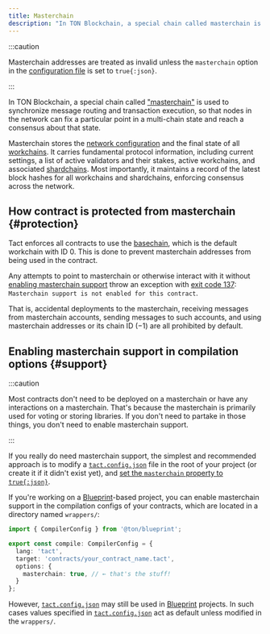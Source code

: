 ```yaml
---
title: Masterchain
description: "In TON Blockchain, a special chain called masterchain is used to synchronize message routing and transaction execution, so that nodes in the network can fix a particular point in a multi-chain state and reach a consensus about that state"
---
```


:::caution

  Masterchain addresses are treated as invalid unless the `masterchain` option in the [configuration file](/book/config) is set to `true{:json}`.

:::

In TON Blockchain, a special chain called ["masterchain"](https://docs.ton.org/learn/overviews/ton-blockchain#masterchain-blockchain-of-blockchains) is used to synchronize message routing and transaction execution, so that nodes in the network can fix a particular point in a multi-chain state and reach a consensus about that state.

Masterchain stores the [network configuration](/ref/core-advanced#getconfigparam) and the final state of all [workchains](https://docs.ton.org/learn/overviews/ton-blockchain#workchain-blockchain-with-your-own-rules). It carries fundamental protocol information, including current settings, a list of active validators and their stakes, active workchains, and associated [shardchains](https://docs.ton.org/develop/blockchain/shards). Most importantly, it maintains a record of the latest block hashes for all workchains and shardchains, enforcing consensus across the network.

## How contract is protected from masterchain {#protection}

Tact enforces all contracts to use the [basechain](https://docs.ton.org/develop/blockchain/shards), which is the default workchain with ID $0$. This is done to prevent masterchain addresses from being used in the contract.

Any attempts to point to masterchain or otherwise interact with it without [enabling masterchain support](#support) throw an exception with [exit code 137](/book/exit-codes#137): `Masterchain support is not enabled for this contract`.

That is, accidental deployments to the masterchain, receiving messages from masterchain accounts, sending messages to such accounts, and using masterchain addresses or its chain ID ($-1$) are all prohibited by default.

## Enabling masterchain support in compilation options {#support}

:::caution

Most contracts don't need to be deployed on a masterchain or have any interactions on a masterchain. That's because the masterchain is primarily used for voting or storing libraries. If you don't need to partake in those things, you don't need to enable masterchain support.

:::

If you really do need masterchain support, the simplest and recommended approach is to modify a [`tact.config.json`](/book/config) file in the root of your project (or create it if it didn't exist yet), and [set the `masterchain` property to `true{:json}`](/book/config#options-masterchain).

If you're working on a [Blueprint][bp]-based project, you can enable masterchain support in the compilation configs of your contracts, which are located in a directory named `wrappers/`:

```typescript title="wrappers/YourContractName.compile.ts" {7}
import { CompilerConfig } from '@ton/blueprint';

export const compile: CompilerConfig = {
  lang: 'tact',
  target: 'contracts/your_contract_name.tact',
  options: {
    masterchain: true, // ← that's the stuff!
  }
};
```

However, [`tact.config.json`](/book/config) may still be used in [Blueprint][bp] projects. In such cases values specified in [`tact.config.json`](/book/config) act as default unless modified in the `wrappers/`.

[bp]: https://github.com/ton-org/blueprint
